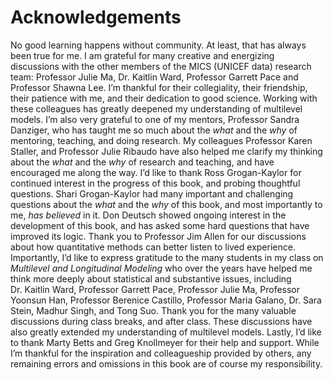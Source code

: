 # Acknowledgements {.unnumbered}  

No good learning happens without community. At least, that has always been true for me. I am grateful for many creative and energizing discussions with the other members of the MICS (UNICEF data) research team: Professor Julie Ma, Dr. Kaitlin Ward, Professor Garrett Pace and Professor Shawna Lee. I'm thankful for their collegiality, their friendship, their patience with me, and their dedication to good science. Working with these colleagues has greatly deepened my understanding of multilevel models. I'm also very grateful to one of my mentors, Professor Sandra Danziger, who has taught me so much about the *what* and the *why* of mentoring, teaching, and doing research. My colleagues Professor Karen Staller, and Professor Julie Ribaudo have also helped me clarify my thinking about the *what* and the *why* of research and teaching, and have encouraged me along the way. I'd like to thank Ross Grogan-Kaylor for continued interest in the progress of this book, and probing thoughtful questions. Shari Grogan-Kaylor had many important and challenging questions about the *what* and the *why* of this book, and most importantly to me, *has believed* in it. Don Deutsch showed ongoing interest in the development of this book, and has asked some hard questions that have improved its logic. Thank you to Professor Jim Allen for our discussions about how quantitative methods can better listen to lived experience. Importantly, I'd like to express gratitude to the many students in my class on *Multilevel and Longitudinal Modeling* who over the years have helped me think more deeply about statistical and substantive issues, including Dr. Kaitlin Ward, Professor Garrett Pace, Professor Julie Ma, Professor Yoonsun Han, Professor Berenice Castillo, Professor Maria Galano, Dr. Sara Stein, Madhur Singh, and Tong Suo. Thank you for the many valuable discussions during class breaks, and after class. These discussions have also greatly extended my understanding of multilevel models. Lastly, I'd like to thank Marty Betts and Greg Knollmeyer for their help and support. While I'm thankful for the inspiration and colleagueship provided by others, any remaining errors and omissions in this book are of course my responsibility.
